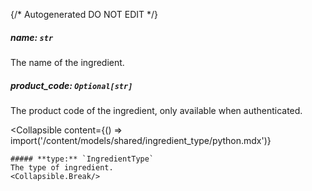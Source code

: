{/* Autogenerated DO NOT EDIT  */}

##### **name:** `str`
The name of the ingredient.

##### **product_code:** `Optional[str]`
The product code of the ingredient, only available when authenticated.

<Collapsible
    content={() => import('/content/models/shared/ingredient_type/python.mdx')}
>
    ##### **type:** `IngredientType`
    The type of ingredient.
    <Collapsible.Break/>
</Collapsible>

